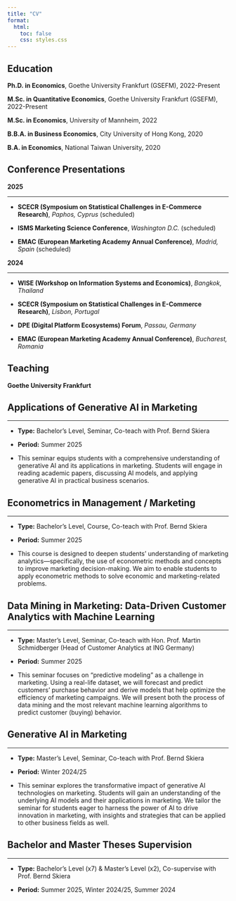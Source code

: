 ```yaml
---
title: "CV"
format:
  html:
    toc: false
    css: styles.css
---
```


## Education

**Ph.D. in Economics**, Goethe University Frankfurt (GSEFM), 2022-Present

**M.Sc. in Quantitative Economics**, Goethe University Frankfurt (GSEFM), 2022-Present

**M.Sc. in Economics**, University of Mannheim, 2022

**B.B.A. in Business Economics**, City University of Hong Kong, 2020

**B.A. in Economics**, National Taiwan University, 2020

## Conference Presentations

::: {.callout-important appearance="simple" icon="false"}
**2025**

------------------------------------------------------------------------

-   **SCECR (Symposium on Statistical Challenges in E-Commerce Research)**, *Paphos, Cyprus* (scheduled)

-   **ISMS Marketing Science Conference**, *Washington D.C.* (scheduled)

-   **EMAC (European Marketing Academy Annual Conference)**, *Madrid, Spain* (scheduled)
:::

::: {.callout-important appearance="simple" icon="false"}
**2024**

------------------------------------------------------------------------

-   **WISE (Workshop on Information Systems and Economics)**, *Bangkok, Thailand*

-   **SCECR (Symposium on Statistical Challenges in E-Commerce Research)**, *Lisbon, Portugal*

-   **DPE (Digital Platform Ecosystems) Forum**, *Passau, Germany*

-   **EMAC (European Marketing Academy Annual Conference)**, *Bucharest, Romania*
:::

## Teaching

**Goethe University Frankfurt**

::: {.callout-note collapse="true" style="gray" appearance="minimal" icon="false"}
## Applications of Generative AI in Marketing

------------------------------------------------------------------------

-   **Type:** Bachelor's Level, Seminar, Co-teach with Prof. Bernd Skiera

-   **Period:** Summer 2025

-   This seminar equips students with a comprehensive understanding of generative AI and its applications in marketing. Students will engage in reading academic papers, discussing AI models, and applying generative AI in practical business scenarios.
:::

::: {.callout-warning collapse="true" style="gray" appearance="minimal" icon="false"}
# Econometrics in Management / Marketing

------------------------------------------------------------------------

-   **Type:** Bachelor's Level, Course, Co-teach with Prof. Bernd Skiera

-   **Period:** Summer 2025

-   This course is designed to deepen students' understanding of marketing analytics—specifically, the use of econometric methods and concepts to improve marketing decision-making. We aim to enable students to apply econometric methods to solve economic and marketing-related problems.
:::

::: {.callout-note collapse="true" style="gray" appearance="minimal" icon="false"}
## Data Mining in Marketing: Data-Driven Customer Analytics with Machine Learning

------------------------------------------------------------------------

-   **Type:** Master's Level, Seminar, Co-teach with Hon. Prof. Martin Schmidberger (Head of Customer Analytics at ING Germany)

-   **Period:** Summer 2025

-   This seminar focuses on "predictive modeling" as a challenge in marketing. Using a real-life dataset, we will forecast and predict customers' purchase behavior and derive models that help optimize the efficiency of marketing campaigns. We will present both the process of data mining and the most relevant machine learning algorithms to predict customer (buying) behavior.
:::

::: {.callout-note collapse="true" style="gray" appearance="minimal" icon="false"}
## Generative AI in Marketing

------------------------------------------------------------------------

-   **Type:** Master's Level, Seminar, Co-teach with Prof. Bernd Skiera

-   **Period:** Winter 2024/25

-   This seminar explores the transformative impact of generative AI technologies on marketing. Students will gain an understanding of the underlying AI models and their applications in marketing. We tailor the seminar for students eager to harness the power of AI to drive innovation in marketing, with insights and strategies that can be applied to other business fields as well.
:::

::: {.callout-tip collapse="true" appearance="simple" icon="false"}
## Bachelor and Master Theses Supervision

------------------------------------------------------------------------

-   **Type:** Bachelor's Level (x7) & Master's Level (x2), Co-supervise with Prof. Bernd Skiera

-   **Period:** Summer 2025, Winter 2024/25, Summer 2024
:::
